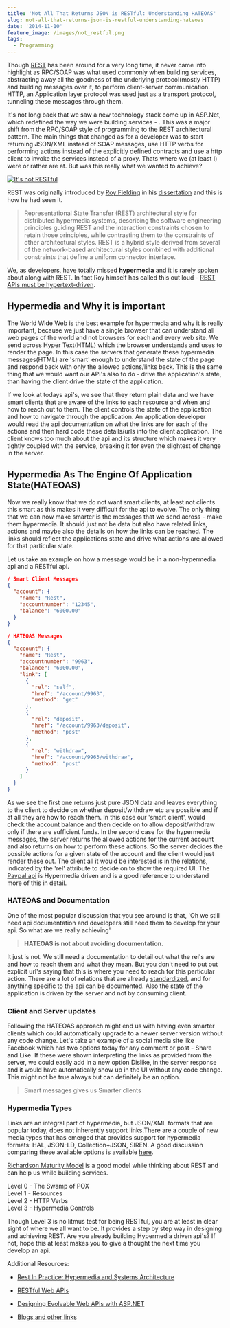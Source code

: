 ```yaml
---
title: 'Not All That Returns JSON is RESTful: Understanding HATEOAS'
slug: not-all-that-returns-json-is-restful-understanding-hateoas
date: '2014-11-10'
feature_image: /images/not_restful.png
tags:
  - Programming
---
```

Though [REST](http://en.wikipedia.org/wiki/Representational_state_transfer) has been around for a very long time, it never came into highlight as RPC/SOAP was what used commonly when building services, abstracting away all the goodness of the underlying protocol(mostly HTTP) and building messages over it, to perform client-server communication. HTTP, an Application layer protocol was used just as a transport protocol, tunneling these messages through them.

It's not long back that we saw a new technology stack come up in ASP.Net, which redefined the way we were building services - <BlogLink
  href="/blog/wcf-to-asp-net-web-api"
  title="WCF to ASP.NET Web API"
  description="Read this interesting blog post"
  authorImage="/images/logo-512x512-24.png"
  authorName="Rahul Nath"
  authorTitle="Rahul Pulikkot Nath"
  featureImage="/images/default-feature.jpg"
/>. This was a major shift from the RPC/SOAP style of programming to the REST architectural pattern. The main things that changed as for a developer was to start returning JSON/XML instead of SOAP messages, use HTTP verbs for performing actions instead of the explicitly defined contracts and use a http client to invoke the services instead of a proxy. Thats where we (at least I) were or rather are at. But was this really what we wanted to achieve?

[![It's not RESTful](/images/not_restful.png)](http://geek-and-poke.com/geekandpoke/2013/6/14/insulting-made-easy)

REST was originally introduced by [Roy Fielding](http://roy.gbiv.com/) in his [dissertation](http://www.ics.uci.edu/~fielding/pubs/dissertation/top.htm) and this is how he had seen it.

> Representational State Transfer (REST) architectural style for distributed hypermedia systems, describing the software engineering principles guiding REST and the interaction constraints chosen to retain those principles, while contrasting them to the constraints of other architectural styles. REST is a hybrid style derived from several of the network-based architectural styles combined with additional constraints that define a uniform connector interface.

We, as developers, have totally missed **hypermedia** and it is rarely spoken about along with REST. In fact Roy himself has called this out loud - [REST APIs must be hypertext-driven](http://roy.gbiv.com/untangled/2008/rest-apis-must-be-hypertext-driven).

## Hypermedia and Why it is important

The World Wide Web is the best example for hypermedia and why it is really important, because we just have a single browser that can understand all web pages of the world and not browsers for each and every web site. We send across Hyper Text(HTML) which the browser understands and uses to render the page. In this case the servers that generate these hypermedia messages(HTML) are 'smart' enough to understand the state of the page and respond back with only the allowed actions/links back. This is the same thing that we would want our API's also to do - drive the application's state, than having the client drive the state of the application.

If we look at todays api's, we see that they return plain data and we have smart clients that are aware of the links to each resource and when and how to reach out to them. The client controls the state of the application and how to navigate through the application. An application developer would read the api documentation on what the links are for each of the actions and then hard code these details/urls into the client application. The client knows too much about the api and its structure which makes it very tightly coupled with the service, breaking it for even the slightest of change in the server.

## Hypermedia As The Engine Of Application State(HATEOAS)

Now we really know that we do not want smart clients, at least not clients this smart as this makes it very difficult for the api to evolve. The only thing that we can now make smarter is the messages that we send across - make them hypermedia. It should just not be data but also have related links, actions and maybe also the details on how the links can be reached. The links should reflect the applications state and drive what actions are allowed for that particular state.

Let us take an example on how a message would be in a non-hypermedia api and a RESTful api.

```json
/ Smart Client Messages
{
  "account": {
    "name": "Rest",
    "accountnumber": "12345",
    "balance": "6000.00"
  }
}

```
```json
/ HATEOAS Messages
{
  "account": {
    "name": "Rest",
    "accountnumber": "9963",
    "balance": "6000.00",
    "link": [
      {
        "rel": "self",
        "href": "/account/9963",
        "method": "get"
      },
      {
        "rel": "deposit",
        "href": "/account/9963/deposit",
        "method": "post"
      },
      {
        "rel": "withdraw",
        "href": "/account/9963/withdraw",
        "method": "post"
      }
    ]
  }
}

```

As we see the first one returns just pure JSON data and leaves everything to the client to decide on whether deposit/withdraw etc are possible and if at all they are how to reach them. In this case our 'smart client', would check the account balance and then decide on to allow deposit/withdraw only if there are sufficient funds. In the second case for the hypermedia messages, the server returns the allowed actions for the current account and also returns on how to perform these actions. So the server decides the possible actions for a given state of the account and the client would just render these out. The client all it would be interested is in the relations, indicated by the 'rel' attribute to decide on to show the required UI. The [Paypal api](https://developer.paypal.com/docs/integration/direct/paypal-rest-payment-hateoas-links/) is Hypermedia driven and is a good reference to understand more of this in detail.

### HATEOAS and Documentation

One of the most popular discussion that you see around is that, 'Oh we still need api documentation and developers still need them to develop for your api. So what are we really achieving'

> **HATEOAS is not about avoiding documentation.**

It just is not. We still need a documentation to detail out what the rel's are and how to reach them and what they mean. But you don't need to put out explicit url's saying that this is where you need to reach for this particular action. There are a lot of relations that are already [standardized](http://www.iana.org/assignments/link-relations/link-relations.xhtml), and for anything specific to the api can be documented. Also the state of the application is driven by the server and not by consuming client.

### Client and Server updates

Following the HATEOAS approach might end us with having even smarter clients which could automatically upgrade to a newer server version without any code change. Let's take an example of a social media site like Facebook which has two options today for any comment or post - Share and Like. If these were shown interpreting the links as provided from the server, we could easily add in a new option Dislike, in the server response and it would have automatically show up in the UI without any code change. This might not be true always but can definitely be an option.

> Smart messages gives us Smarter clients

### Hypermedia Types

Links are an integral part of hypermedia, but JSON/XML formats that are popular today, does not inherently support links.There are a couple of new media types that has emerged that provides support for hypermedia formats: HAL, JSON-LD, Collection+JSON, SIREN. A good discussion comparing these available options is available [here](http://sookocheff.com/posts/2014-03-11-on-choosing-a-hypermedia-format/).

[Richardson Maturity Model](http://martinfowler.com/articles/richardsonMaturityModel.html) is a good model while thinking about REST and can help us while building services.

Level 0 - The Swamp of POX  
Level 1 - Resources  
Level 2 - HTTP Verbs  
Level 3 - Hypermedia Controls

Though Level 3 is no litmus test for being RESTful, you are at least in clear sight of where we all want to be. It provides a step by step way in designing and achieving REST. Are you already building Hypermedia driven api's? If not, hope this at least makes you to give a thought the next time you develop an api.

Additional Resources:

-   [Rest In Practice: Hypermedia and Systems Architecture](http://www.amazon.com/gp/product/0596805829/ref=as_li_tl?ie=UTF8&camp=1789&creative=390957&creativeASIN=0596805829&linkCode=as2&tag=rahulpnath-20&linkId=DWVB6DWLT4IA2H3E)

-   [RESTful Web APIs](http://www.amazon.com/gp/product/1449358063/ref=as_li_tl?ie=UTF8&camp=1789&creative=390957&creativeASIN=1449358063&linkCode=as2&tag=rahulpnath-20&linkId=QVBLKISYQTJ7HY2R)

-   [Designing Evolvable Web APIs with ASP.NET](http://www.amazon.com/gp/product/1449337716/ref=as_li_tl?ie=UTF8&camp=1789&creative=390957&creativeASIN=1449337716&linkCode=as2&tag=rahulpnath-20&linkId=TD7FYXTI77G4P2GF)

-   [Blogs and other links](https://delicious.com/rahulpnath/hypermedia)

